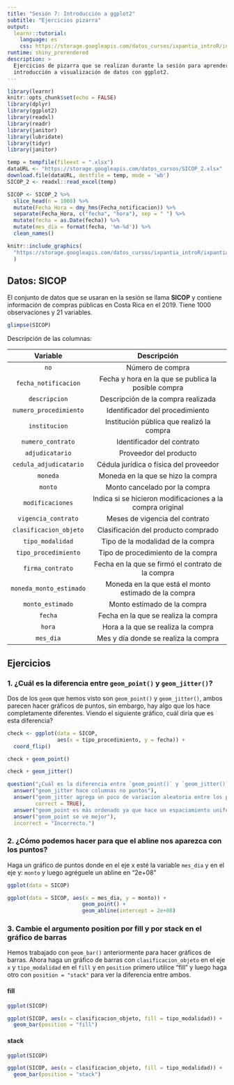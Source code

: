 ```yaml
---
title: "Sesión 7: Introducción a ggplot2"
subtitle: "Ejercicios pizarra"
output: 
  learnr::tutorial:
    language: es
    css: https://storage.googleapis.com/datos_cursos/ixpantia_introR/intro_r.css
runtime: shiny_prerendered
description: >
  Ejercicios de pizarra que se realizan durante la sesión para aprender sobre
  introducción a visualización de datos con ggplot2.
---
```


<style>
@import url('https://fonts.googleapis.com/css2?family=Roboto+Mono&family=Roboto+Slab&family=Source+Sans+Pro:wght@300;400&display=swap');

@import url('https://fonts.googleapis.com/css2?family=Lato&display=swap');
</style> 

```r
library(learnr)
knitr::opts_chunk$set(echo = FALSE)
library(dplyr)
library(ggplot2)
library(readxl)
library(readr)
library(janitor)
library(lubridate)
library(tidyr)
library(janitor)

temp = tempfile(fileext = ".xlsx")
dataURL <- "https://storage.googleapis.com/datos_cursos/SICOP_2.xlsx"
download.file(dataURL, destfile = temp, mode = 'wb')
SICOP_2 <- readxl::read_excel(temp)

SICOP <- SICOP_2 %>% 
  slice_head(n = 1000) %>% 
  mutate(Fecha_Hora = dmy_hms(Fecha_notificacion)) %>% 
  separate(Fecha_Hora, c("fecha", "hora"), sep = " ") %>% 
  mutate(fecha = as.Date(fecha)) %>% 
  mutate(mes_dia = format(fecha, '%m-%d')) %>% 
  clean_names()
```

```r
knitr::include_graphics(
  "https://storage.googleapis.com/datos_cursos/ixpantia_introR/ixpantia_logo.png"
  )    
```

## Datos: **SICOP**

El conjunto de datos que se usaran en la sesión se llama **SICOP** y contiene
información de compras públicas en Costa Rica en el 2019. Tiene 1000 
observaciones y 21 variables.

```r
glimpse(SICOP)
```

Descripción de las columnas:

| Variable   | Descripción           |
|:----------:|:---------------------:|
| `no`         | Número de compra |
| `fecha_notificacion`  | Fecha y hora en la que se publica la posible compra |
| `descripcion`  | Descripción de la compra realizada |
| `numero_procedimiento`  | Identificador del procedimiento |
| `institucion` | Institución pública que realizó la compra |
| `numero_contrato` | Identificador del contrato |
| `adjudicatario` | Proveedor del producto |
| `cedula_adjudicatario` | Cédula jurídica o física del proveedor |
| `moneda` | Moneda en la que se hizo la compra |
| `monto` | Monto cancelado por la compra |
| `modificaciones` | Indica si se hicieron modificaciones a la compra original |
| `vigencia_contrato` | Meses de vigencia del contrato |
| `clasificacion_objeto` | Clasificación del producto comprado |
| `tipo_modalidad` | Tipo de la modalidad de la compra |
| `tipo_procedimiento` | Tipo de procedimiento de la compra |
| `firma_contrato` | Fecha en la que se firmó el contrato de la compra |
| `moneda_monto_estimado` | Moneda en la que está el monto estimado de la compra |
| `monto_estimado` | Monto estimado de la compra |
| `fecha` | Fecha en la que se realiza la compra |
| `hora` | Hora a la que se realiza la compra |
| `mes_dia` | Mes y día donde se realiza la compra |

## Ejercicios 

### 1. ¿Cuál es la diferencia entre `geom_point()` y `geom_jitter()`?

Dos de los `geom` que hemos visto son `geom_point()` y `geom_jitter()`, ambos
parecen hacer gráficos de puntos, sin embargo, hay algo que los hace 
completamente diferentes. Viendo el siguiente gráfico, cuál diría que es 
esta diferencia?

```r
check <- ggplot(data = SICOP, 
                aes(x = tipo_procedimiento, y = fecha)) +
  coord_flip()

check + geom_point()

check + geom_jitter()
```

```r
question("¿Cuál es la diferencia entre `geom_point()` y `geom_jitter()`?",
  answer("geom_jitter hace columnas no puntos"),
  answer("geom_jitter agrega un poco de variacion aleatoria entre los puntos para evitar la sobreposicion",
         correct = TRUE),
  answer("geom_point es más ordenado ya que hace un espaciamiento uniforme entre los puntos"),
  answer("geom_point se ve mejor"),
  incorrect = "Incorrecto.")
```

### 2. ¿Cómo podemos hacer para que el abline nos aparezca con los puntos?

Haga un gráfico de puntos donde en el eje x esté la variable `mes_dia` y en el
eje y: `monto` y luego agréguele un abline en "2e+08" 

```r
ggplot(data = SICOP)
```

```r
ggplot(data = SICOP, aes(x = mes_dia, y = monto)) +
                        geom_point() +
                        geom_abline(intercept = 2e+08)
```

### 3. Cambie el argumento position por fill y por stack en el gráfico de barras

Hemos trabajado con `geom_bar()` anteriormente para hacer gráficos de barras. 
Ahora haga un gráfico de barras con `clasificacion_objeto` en el eje `x` y
`tipo_modalidad` en el `fill` y en `position` primero utilice "fill" y luego
haga otro con `position = "stack"` para ver la diferencia entre ambos. 

#### fill

```r
ggplot(SICOP)

```

```r
ggplot(SICOP, aes(x = clasificacion_objeto, fill = tipo_modalidad)) +
  geom_bar(position = "fill")
```

#### stack

```r
ggplot(SICOP)

```

```r
ggplot(SICOP, aes(x = clasificacion_objeto, fill = tipo_modalidad)) +
  geom_bar(position = "stack")
```
